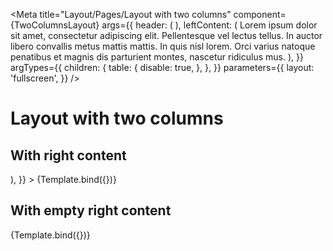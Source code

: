 

<Meta
  title="Layout/Pages/Layout with two columns"
  component={TwoColumnsLayout}
  args={{
    header: (
      <SimpleHeader
        title="I am a simple header!"
        url="https://www.autoscout24.ch/de"
      />
    ),
    leftContent: (
      <Text>
        Lorem ipsum dolor sit amet, consectetur adipiscing elit. Pellentesque
        vel lectus tellus. In auctor libero convallis metus mattis mattis. In
        quis nisl lorem. Orci varius natoque penatibus et magnis dis parturient
        montes, nascetur ridiculus mus.
      </Text>
    ),
  }}
  argTypes={{
    children: {
      table: {
        disable: true,
      },
    },
  }}
  parameters={{
    layout: 'fullscreen',
  }}
/>


# Layout with two columns

## With right content

<Canvas>
  <Story
    name="With right content"
    args={{
      rightContent: (
        <img src="/dummyImage.jpeg" alt="vehicle reference image" />
      ),
    }}
  >
    {Template.bind({})}
  </Story>
</Canvas>

<ArgsTable story="With right content" />

## With empty right content

<Canvas>
  <Story name="With empty right content">{Template.bind({})}</Story>
</Canvas>

<ArgsTable story="With empty right content" />
